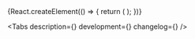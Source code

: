 

<Meta title='Components/Authentication/PatternLock' component={PatternLock} />

<!-- Canvas -->

<Story name='PatternLock'>
    {React.createElement(() => {
        return (
            <PatternLock
                observeTokens={true}
                themeState={radios(
                    'themeState',
                    { initial: 'initial', success: 'success', failure: 'failure' },
                    'initial',
                )}
                justifyNodes={radios(
                    'justifyNodes',
                    { 'space-around': 'space-around', 'space-between': 'space-between' },
                    'space-between',
                )}
                error={text('error', '')}
            />
        );
    })}
</Story>

<!-- Docs -->

<ComponentHeader
    name='PatternLock'
    version={version}
    package='@alfalab/core-components/pattern-lock'
    children='Компонент для авторизации пользователя с помощью графического ключа.'
/>

<Tabs description={<Description />} development={<Development />} changelog={<Changelog />} />
